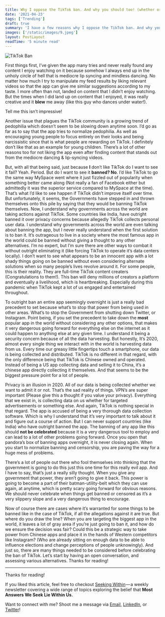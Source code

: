 ```yaml
---
title: Why I oppose the TikTok ban. And why you should too! (whether or not you like TikTok)
date: '2021-04-23'
tags: ['Trending']
draft: true
summary: 'I have a few reasons why I oppose the TikTok ban. And why you should too! (whether or not you like TikTok)'
images: ['/static/images/9.jpeg']
layout: PostLayout
readTime: '5 minute read'
---
```


![TikTok Ban](https://cdn-images-1.medium.com/max/1600/0*iESWZxVsvoZS6kZl)

First things first, I’ve given the app many tries and never really found any content I enjoy watching on it because somehow I always end up in the unholy circle of hell that is mediocre lip syncing and mindless dancing. No matter how much I try to manipulate my feed results by liking relevant videos so that the app can give me similar suggestions according to my taste. I more often than not, landed on content that I didn’t enjoy watching. But the times when I did land up on content that I enjoyed, it was really creative and it **blew** me away (like this guy who dances under water!).

Tell me this isn’t impressive!

Another issue that plagues the TikTok community is a growing trend of pedophilia which doesn’t seem to be slowing down anytime soon. I’d go as far as to say that the app tries to normalize pedophilia. As well as encouraging young people to focus entirely on their looks and being narcissistic since that is what people are rewarding on TikTok. I definitely don’t like that as an example for young children. There’s a lot of other reasons too for not liking the app even after finding content that stands out from the mediocre dancing & lip-syncing videos.

But, with all that being said, just because **I** don’t like TikTok do I want to see it fail? Yeah. Period. But do I want to see it **banned? No**. I’d like TikTok to go the same way MySpace went where it just fizzled out of popularity when something better came along (Not really a fan of Facebook either but admittedly it was the superior service compared to MySpace at the time). That’s what I’d like to see happen if TikTok didn’t improve itself over time. But unfortunately, it seems, the Governments have stepped in and thrown themselves onto this pile by saying that they would be banning TikTok themselves. Now, I understand why governments across the world are taking actions against TikTok. Some countries like India, have outright banned it over privacy concerns because allegedly TikTok collects personal user data. I understand why governments across the world are even talking about banning the app, but I never really understand when the first solution is to ban it. It’s outrageous to live in a society where the most famous app in the world could be banned without giving a thought to any other alternatives. I’m no expert, but I’m sure there are other ways to combat it without outright eliminating it (like forcing TikTok to operate it’s data centers locally). I don’t want to see what appears to be an innocent app with a lot shady things going on be banned without even considering alternate solutions when so many people’s lives revolve around it. For some people, this is their reality. They are full-time TikTok content creaters (Congratulations to them!). This ban will deny millions of creators a platform and eventually a livelihood, which is heartbreaking. Especially during this pandemic when TikTok kept a lot of us engaged and entertained throughout.

To outright ban an entire app seemingly overnight is just a really bad precedent to set because what’s to stop that power from being used in other areas. What’s to stop the Government from shutting down Twitter, or Instagram. Point being, if you set the precedent to take down the **most** popular app in the world without considering any other options, that makes it very dangerous going forward for everything else on the internet as it could happen to anything else at any given time. I understand it being a security concern because of all the data harvesting. But honestly, It’s 2020, almost every single thing we interact with in the world is harvesting data from us. Every time our greasy little fingertips touch a smartphone, our data is being collected and distributed. TikTok is no different in that regard, with the only difference being that TikTok is Chinese owned and operated. Instead of being a US app collecting data and selling it to China, it’s a chinese app directly collecting it themselves. And that seems to be the biggest pressure point for a lot of people.

Privacy is an illusion in 2020. All of our data is being collected whether we want to admit it or not. That’s the sad reality of things. VPN’s are super important (Please give this a thought if you value your privacy). Everything that we exist in, is collecting data on us whether for targeted advertisements or something else. And again, TikTok is nothing special in that regard. The app is accused of being a very thorough data collection software. Which is why I understand that it’s very important to talk about it and figure out a course of action. But I can never support countries (like India) who have outright banned the app. The banning of any app like this should **not be celebrated** because it is a very dangerous tool to employ and can lead to a lot of other problems going forward. Once you open that pandora’s box of banning apps overnight, it is never closing again. When you start to normalize banning and censorship, you are paving the way for a huge mess of problems.

There’s a lot of people out there who fool themselves into thinking that the government is going to do this just this one time for this really evil app. And I have to say, that’s just a really silly thought. When you give any government that power, they aren’t going to give it back. This power is going to become a part of their batman-utility-belt which they can use again, at anytime, which is pretty scary going forward for obvious reasons. We should never celebrate when things get banned or censored as it’s a very slippery slope and a very dangerous thing to encourage.

Now of course there are cases where it’s warranted for some things to be banned like in the case of TikTok, if all the allegations against it are true. But where do you draw the line? When you are targeting the biggest app in the world, it leaves a lot of gray area if you’re just going to ban it, and how do we ensure the decision was fair? Could this be a strategic way to take power from Chinese apps and place it in the hands of Western competitors like Instagram? (Who are already sitting on enough data to be able to influence elections and change perceptions of people unknowingly). And just so, there are many things needed to be considered before celebrating the ban of TikTok. Let’s start by having an open conversation, and assessing various alternatives. Thanks for reading!

---

Thanks for reading!

If you liked this article, feel free to checkout [Seeking Within](https://seekingwithin.substack.com/) — a weekly newsletter covering a wide range of topics exploring the belief that **Most Answers We Seek Lie Within Us.**

Want to connect with me? Shoot me a message via [Email](http://mailto:reuben3699@gmail.com/), [LinkedIn](https://linkedin.com.in/reubence), or [Twitter](https://twitter.com/reuben_rapose)!
